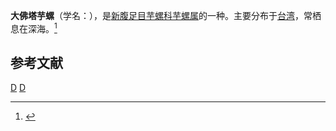 {{Speciesbox 
| taxon = Conus stupa
| authority = (Kuroda, 1956)
| image = Conus stupella 1.jpg
}}
'''大佛塔芋螺'''（学名：''{{lang|la|Conus stupa}}''），是[[新腹足目|新腹足目]][[芋螺科|芋螺科]][[芋螺属|芋螺属]]的一种。主要分布于[[台湾|台湾]]，常栖息在深海。<ref>{{cite web|url=http://shell.sinica.edu.tw/chinese/shellbase_detail.php?science_no=1620|title=国际贝库：大佛塔芋螺|publisher=台湾贝类资料库|accessdate=2009-08-11|archive-date=2020-04-03|archive-url=https://web.archive.org/web/20200403001324/http://shell.sinica.edu.tw/chinese/shellbase_detail.php?science_no=1620|dead-url=no}}</ref>

== 参考文献 ==
{{reflist}}
{{Taxonbar|from=Q1308793}}

[[Category:芋螺属|D]]
[[Category:1956年描述的动物|D]]